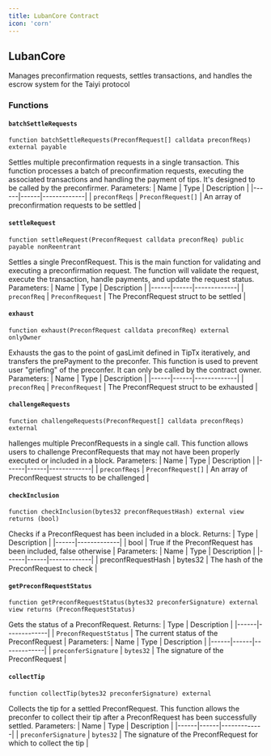 ```yaml
---
title: LubanCore Contract
icon: 'corn'
---
```


## LubanCore 
Manages preconfirmation requests, settles transactions, and handles the escrow system for the Taiyi protocol

### Functions



#### `batchSettleRequests`
```solidity
function batchSettleRequests(PreconfRequest[] calldata preconfReqs) external payable
```

Settles multiple preconfirmation requests in a single transaction.
This function processes a batch of preconfirmation requests, executing the associated transactions and handling the payment of tips. It's designed to be called by the preconfirmer.
Parameters:
| Name | Type | Description |
|------|------|-------------|
| `preconfReqs` | `PreconfRequest[]` | An array of preconfirmation requests to be settled |

#### `settleRequest`
```solidity
function settleRequest(PreconfRequest calldata preconfReq) public payable nonReentrant
```
Settles a single PreconfRequest. This is the main function for validating and executing a preconfirmation request.
The function will validate the request, execute the transaction, handle payments, and update the request status.
Parameters:
| Name | Type | Description |
|------|------|-------------|
| `preconfReq` | `PreconfRequest` | The PreconfRequest struct to be settled |

#### `exhaust`
```solidity
function exhaust(PreconfRequest calldata preconfReq) external onlyOwner
```
Exhausts the gas to the point of gasLimit defined in TipTx iteratively, and transfers the prePayment to the preconfer.
This function is used to prevent user "griefing" of the preconfer. It can only be called by the contract owner.
Parameters:
| Name | Type | Description |
|------|------|-------------|
| `preconfReq` | `PreconfRequest` | The PreconfRequest struct to be exhausted |

#### `challengeRequests`
```solidity
function challengeRequests(PreconfRequest[] calldata preconfReqs) external
```
hallenges multiple PreconfRequests in a single call.
This function allows users to challenge PreconfRequests that may not have been properly executed or included in a block.
Parameters:
| Name | Type | Description |
|------|------|-------------|
| `preconfReqs` | `PreconfRequest[]` | An array of PreconfRequest structs to be challenged |

#### `checkInclusion`
```solidity
function checkInclusion(bytes32 preconfRequestHash) external view returns (bool)
```
Checks if a PreconfRequest has been included in a block.
Returns:
| Type | Description |
|------|-------------|
| bool | True if the PreconfRequest has been included, false otherwise |
Parameters:
| Name | Type | Description |
|------|------|-------------|
| preconfRequestHash | bytes32 | The hash of the PreconfRequest to check |

#### `getPreconfRequestStatus`
```solidity
function getPreconfRequestStatus(bytes32 preconferSignature) external view returns (PreconfRequestStatus)
```
Gets the status of a PreconfRequest.
Returns:
| Type | Description |
|------|-------------|
| `PreconfRequestStatus` | The current status of the PreconfRequest |
Parameters:
| Name | Type | Description |
|------|------|-------------|
| `preconferSignature` | `bytes32` | The signature of the PreconfRequest |

#### `collectTip`
```solidity
function collectTip(bytes32 preconferSignature) external
```
Collects the tip for a settled PreconfRequest.
This function allows the preconfer to collect their tip after a PreconfRequest has been successfully settled.
Parameters:
| Name | Type | Description |
|------|------|-------------|
| `preconferSignature` | `bytes32` | The signature of the PreconfRequest for which to collect the tip |
